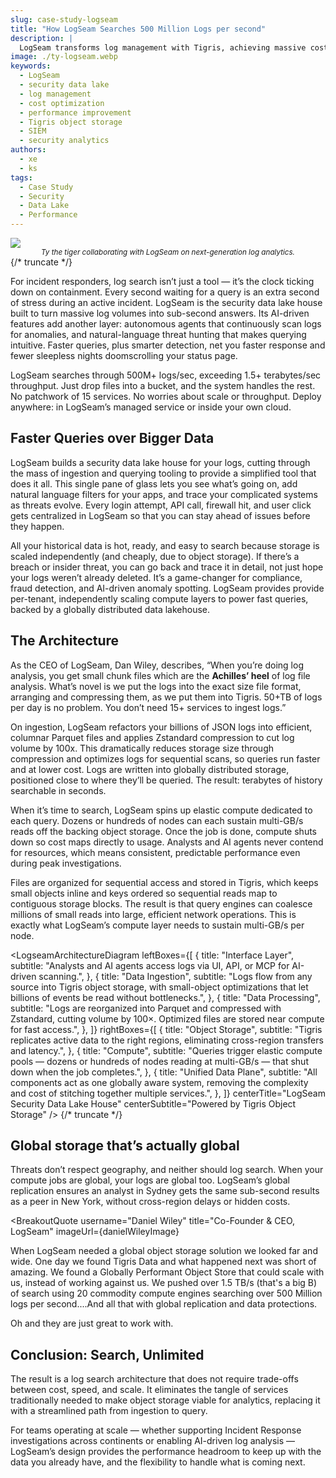 ```yaml
---
slug: case-study-logseam
title: "How LogSeam Searches 500 Million Logs per second"
description: |
  LogSeam transforms log management with Tigris, achieving massive cost savings and performance improvements in their security data lake architecture.
image: ./ty-logseam.webp
keywords:
  - LogSeam
  - security data lake
  - log management
  - cost optimization
  - performance improvement
  - Tigris object storage
  - SIEM
  - security analytics
authors:
  - xe
  - ks
tags:
  - Case Study
  - Security
  - Data Lake
  - Performance
---
```



<style>
  {`@media (min-width: 1536px) {
  img:not(.hero-image) {
    max-width: 48rem; /* 3xl equivalent */
  }
}

.hero-image {
  margin-bottom: 1rem;
  width: 100%;
  height: auto;
  max-width: 100%;
}

p:not(:has(img)) {
  max-width: 42rem; /* 2xl equivalent */
  margin-left: auto;
  margin-right: auto;
}

h2, h3, h4, h5, h6, blockquote, .theme-admonition, ul, ol {
  max-width: 42rem;
  margin-left: auto;
  margin-right: auto;
}

.theme-code-block {
  max-width: 42rem; /* 2xl equivalent */
  margin-left: auto;
  margin-right: auto;
}

table {
  max-width: 42rem; /* 4xl equivalent - wider for tables */
  margin-left: auto;
  margin-right: auto;
  width: 100%;
  border-collapse: collapse;
}

td, th {
  padding: 0.75rem;
  text-align: left;
}

img:not(.hero-image) {
  margin-left: auto;
  margin-right: auto;
  display: block;
}`}
</style>

<img src={heroimage} class="hero-image" />

<center>
  <small>
    <em>
      Ty the tiger collaborating with LogSeam on next-generation log analytics.
    </em>
  </small>
</center>
{/* truncate */}

For incident responders, log search isn’t just a tool — it’s the clock ticking
down on containment. Every second waiting for a query is an extra second of
stress during an active incident. LogSeam is the security data lake house built
to turn massive log volumes into sub-second answers. Its AI-driven features add
another layer: autonomous agents that continuously scan logs for anomalies, and
natural-language threat hunting that makes querying intuitive. Faster queries,
plus smarter detection, net you faster response and fewer sleepless nights
doomscrolling your status page.

LogSeam searches through 500M+ logs/sec, exceeding 1.5+ terabytes/sec
throughput. Just drop files into a bucket, and the system handles the rest. No
patchwork of 15 services. No worries about scale or throughput. Deploy anywhere:
in LogSeam’s managed service or inside your own cloud.

## Faster Queries over Bigger Data

LogSeam builds a security data lake house for your logs, cutting through the
mass of ingestion and querying tooling to provide a simplified tool that does it
all. This single pane of glass lets you see what’s going on, add natural
language filters for your apps, and trace your complicated systems as threats
evolve. Every login attempt, API call, firewall hit, and user click gets
centralized in LogSeam so that you can stay ahead of issues before they happen.

All your historical data is hot, ready, and easy to search because storage is
scaled independently (and cheaply, due to object storage). If there’s a breach
or insider threat, you can go back and trace it in detail, not just hope your
logs weren’t already deleted. It’s a game-changer for compliance, fraud
detection, and AI-driven anomaly spotting. LogSeam provides provide per-tenant,
independently scaling compute layers to power fast queries, backed by a globally
distributed data lakehouse.

## The Architecture

As the CEO of LogSeam, Dan Wiley, describes, “When you’re doing log analysis,
you get small chunk files which are the **Achilles’ heel** of log file analysis.
What’s novel is we put the logs into the exact size file format, arranging and
compressing them, as we put them into Tigris. 50+TB of logs per day is no
problem. You don’t need 15+ services to ingest logs.”

On ingestion, LogSeam refactors your billions of JSON logs into efficient,
columnar Parquet files and applies Zstandard compression to cut log volume by
100x. This dramatically reduces storage size through compression and optimizes
logs for sequential scans, so queries run faster and at lower cost. Logs are
written into globally distributed storage, positioned close to where they’ll be
queried. The result: terabytes of history searchable in seconds.

When it’s time to search, LogSeam spins up elastic compute dedicated to each
query. Dozens or hundreds of nodes can each sustain multi-GB/s reads off the
backing object storage. Once the job is done, compute shuts down so cost maps
directly to usage. Analysts and AI agents never contend for resources, which
means consistent, predictable performance even during peak investigations.

Files are organized for sequential access and stored in Tigris, which keeps
small objects inline and keys ordered so sequential reads map to contiguous
storage blocks. The result is that query engines can coalesce millions of small
reads into large, efficient network operations. This is exactly what LogSeam’s
compute layer needs to sustain multi-GB/s per node.

<LogseamArchitectureDiagram
  leftBoxes={[
    {
      title: "Interface Layer",
      subtitle:
        "Analysts and AI agents access logs via UI, API, or MCP for AI-driven scanning.",
    },
    {
      title: "Data Ingestion",
      subtitle:
        "Logs flow from any source into Tigris object storage, with small-object optimizations that let billions of events be read without bottlenecks.",
    },
    {
      title: "Data Processing",
      subtitle:
        "Logs are reorganized into Parquet and compressed with Zstandard, cutting volume by 100×. Optimized files are stored near compute for fast access.",
    },
  ]}
  rightBoxes={[
    {
      title: "Object Storage",
      subtitle:
        "Tigris replicates active data to the right regions, eliminating cross-region transfers and latency.",
    },
    {
      title: "Compute",
      subtitle:
        "Queries trigger elastic compute pools — dozens or hundreds of nodes reading at multi-GB/s — that shut down when the job completes.",
    },
    {
      title: "Unified Data Plane",
      subtitle:
        "All components act as one globally aware system, removing the complexity and cost of stitching together multiple services.",
    },
  ]}
  centerTitle="LogSeam Security Data Lake House"
  centerSubtitle="Powered by Tigris Object Storage"
/>
{/* truncate */}

## Global storage that’s actually global

Threats don’t respect geography, and neither should log search. When your
compute jobs are global, your logs are global too. LogSeam’s global replication
ensures an analyst in Sydney gets the same sub-second results as a peer in New
York, without cross-region delays or hidden costs.

<BreakoutQuote
  username="Daniel Wiley"
  title="Co-Founder & CEO, LogSeam"
  imageUrl={danielWileyImage}
>
When LogSeam needed a global object storage solution we looked far and wide. One day we found Tigris Data and what happened next was short of amazing. We found a Globally Performant Object Store that could scale with us, instead of working against us. We pushed over 1.5 TB/s (that's a big B) of search using 20 commodity compute engines searching over 500 Million logs per second....And all that with global replication and data protections.

Oh and they are just great to work with.

</BreakoutQuote>

## Conclusion: Search, Unlimited

The result is a log search architecture that does not require trade-offs between
cost, speed, and scale. It eliminates the tangle of services traditionally
needed to make object storage viable for analytics, replacing it with a
streamlined path from ingestion to query.

For teams operating at scale — whether supporting Incident Response
investigations across continents or enabling AI-driven log analysis — LogSeam’s
design provides the performance headroom to keep up with the data you already
have, and the flexibility to handle what is coming next.

<InlineCta
  title="Check out what makes LogSeam so fast"
  subtitle="LogSeam proves what Tigris can do. Now put Tigris behind your own stack and never worry about scaling or performance again."
  button="Get Started"
  link="https://www.tigrisdata.com/docs/get-started/"
/>

